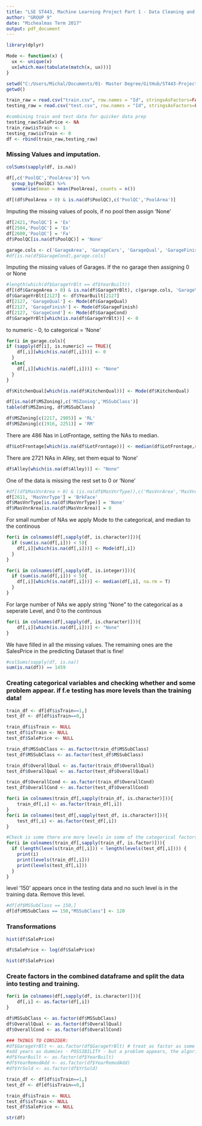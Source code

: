```yaml
---
title: "LSE ST443, Machine Learning Project Part 1 - Data Cleaning and Transformatiomn"
author: "GROUP 9"
date: "Michealmas Term 2017"
output: pdf_document
---
```

```r
library(dplyr)
```

```r
Mode <- function(x) {
  ux <- unique(x)
  ux[which.max(tabulate(match(x, ux)))]
}

```

```r
setwd("C:/Users/Michal/Documents/01- Master Degree/GitHub/ST443-Project-group9/Housing price data")
getwd()
```

```r
train_raw = read.csv("train.csv", row.names = "Id", stringsAsFactors=FALSE)
testing_raw = read.csv("test.csv", row.names = "Id", stringsAsFactors=FALSE)
```

```r
#combining train and test data for quicker data prep
testing_raw$SalePrice <- NA
train_raw$isTrain <- 1
testing_raw$isTrain <- 0
df <- rbind(train_raw,testing_raw)
```

### Missing Values and imputation.

```r
colSums(sapply(df, is.na))
```

```r
df[,c('PoolQC','PoolArea')] %>%
  group_by(PoolQC) %>%
  summarise(mean = mean(PoolArea), counts = n()) 
```

```r
df[(df$PoolArea > 0) & is.na(df$PoolQC),c('PoolQC','PoolArea')]
```

Imputing the missing values of pools, if no pool then assign 'None'

```r
df[2421,'PoolQC'] = 'Ex'
df[2504,'PoolQC'] = 'Ex'
df[2600,'PoolQC'] = 'Fa'
df$PoolQC[is.na(df$PoolQC)] = 'None'
```

```r
garage.cols <- c('GarageArea', 'GarageCars', 'GarageQual', 'GarageFinish', 'GarageCond', 'GarageType')
#df[is.na(df$GarageCond),garage.cols]
```

Imputing the missing values of Garages. If the no garage then assigning 0 or None

```r
#length(which(df$GarageYrBlt == df$YearBuilt))
df[(df$GarageArea > 0) & is.na(df$GarageYrBlt), c(garage.cols, 'GarageYrBlt')]
df$GarageYrBlt[2127] <- df$YearBuilt[2127]
df[2127, 'GarageQual'] <- Mode(df$GarageQual)
df[2127, 'GarageFinish'] <- Mode(df$GarageFinish)
df[2127, 'GarageCond'] <- Mode(df$GarageCond)
df$GarageYrBlt[which(is.na(df$GarageYrBlt))] <- 0
```

to numeric - 0, to categorical = 'None'

```r
for(i in garage.cols){
if (sapply(df[i], is.numeric) == TRUE){
    df[,i][which(is.na(df[,i]))] <- 0
  }
  else{
    df[,i][which(is.na(df[,i]))] <- "None"
  }
}
```

```r
df$KitchenQual[which(is.na(df$KitchenQual))] <- Mode(df$KitchenQual)
```

```r
df[is.na(df$MSZoning),c('MSZoning','MSSubClass')]
table(df$MSZoning, df$MSSubClass)
```
```r
df$MSZoning[c(2217, 2905)] = 'RL'
df$MSZoning[c(1916, 2251)] = 'RM'
```

There are 486 Nas in LotFrontage, setting the NAs to median.

```r
df$LotFrontage[which(is.na(df$LotFrontage))] <- median(df$LotFrontage,na.rm = T)
```

There are 2721 NAs in Alley, set them equal to 'None'

```r
df$Alley[which(is.na(df$Alley))] <- "None"
```

One of the data is missing the rest set to 0 or 'None'

```r
#df[(df$MasVnrArea > 0) & (is.na(df$MasVnrType)),c('MasVnrArea','MasVnrType')]
df[2611, 'MasVnrType'] = 'BrkFace'
df$MasVnrType[is.na(df$MasVnrType)] = 'None'
df$MasVnrArea[is.na(df$MasVnrArea)] = 0
```

For small number of NAs we apply Mode to the categorical, and median to the continous

```r
for(i in colnames(df[,sapply(df, is.character)])){
  if (sum(is.na(df[,i])) < 5){
    df[,i][which(is.na(df[,i]))] <- Mode(df[,i])
  }
}

for(i in colnames(df[,sapply(df, is.integer)])){
  if (sum(is.na(df[,i])) < 5){
    df[,i][which(is.na(df[,i]))] <- median(df[,i], na.rm = T)
  }
}
```

For large number of NAs we apply string "None" to the categorical as a seperate Level, and 0 to the continous

```r
for(i in colnames(df[,sapply(df, is.character)])){
    df[,i][which(is.na(df[,i]))] <- "None"
}
```

We have filled in all the missing values. 
The remaining ones are the SalesPrice in the predicting Dataset that is fine!

```r
#colSums(sapply(df, is.na))
sum(is.na(df)) == 1459
```

### Creating categorical variables and checking whether and some problem appear. if f.e testing has more levels than the training data!

```r
train_df <- df[df$isTrain==1,]
test_df <- df[df$isTrain==0,]

train_df$isTrain <- NULL
test_df$isTrain <- NULL
test_df$SalePrice <- NULL
```

```r
train_df$MSSubClass <- as.factor(train_df$MSSubClass)
test_df$MSSubClass <- as.factor(test_df$MSSubClass)

train_df$OverallQual <- as.factor(train_df$OverallQual)
test_df$OverallQual <- as.factor(test_df$OverallQual)

train_df$OverallCond <- as.factor(train_df$OverallCond)
test_df$OverallCond <- as.factor(test_df$OverallCond)
```

```r
for(i in colnames(train_df[,sapply(train_df, is.character)])){
    train_df[,i] <- as.factor(train_df[,i])
}
for(i in colnames(test_df[,sapply(test_df, is.character)])){
    test_df[,i] <- as.factor(test_df[,i])
}
```

```r
#Check is some there are more levels in some of the categorical factors in the testing compared to the training
for(i in colnames(train_df[,sapply(train_df, is.factor)])){
  if (length(levels(train_df[,i])) < length(levels(test_df[,i]))) {
    print(i)
    print(levels(train_df[,i]))
    print(levels(test_df[,i]))
  }
}
```
level '150' appears once in the testing data and no such level is in the training data. Remove this level.
```r
#df[df$MSSubClass == 150,] 
df[df$MSSubClass == 150,"MSSubClass"] <- 120
```

### Transformations

```r
hist(df$SalePrice)
```
```r
df$SalePrice <- log(df$SalePrice)
```

```r
hist(df$SalePrice)
```

### Create factors in the combined dataframe and split the data into testing and training.

```r
for(i in colnames(df[,sapply(df, is.character)])){
    df[,i] <- as.factor(df[,i])
}

df$MSSubClass <- as.factor(df$MSSubClass)
df$OverallQual <- as.factor(df$OverallQual)
df$OverallCond <- as.factor(df$OverallCond)

### THINGS TO CONSIDER:
#df$GarageYrBlt <- as.factor(df$GarageYrBlt) # treat as factor as some of them are '0'
#add years as dummies - POSSIBILITY - but a problem appears, the algorithms cannot treat categorical varibles with more than 55levels
#df$YearBuilt <- as.factor(df$YearBuilt)
#df$YearRemodAdd <- as.factor(df$YearRemodAdd)
#df$YrSold <- as.factor(df$YrSold)
```

```r
train_df <- df[df$isTrain==1,]
test_df <- df[df$isTrain==0,]

train_df$isTrain <- NULL
test_df$isTrain <- NULL
test_df$SalePrice <- NULL
```

```r
str(df)
```